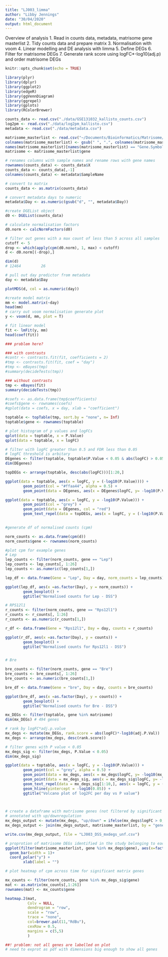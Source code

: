 ```yaml
---
title: "LJ003_limma"
author: "Libby Jennings"
date: "30/04/2020"
output: html_document
---
```

Overview of analysis
1. Read in counts data, metadata, matrisome gene masterlist 
2. Tidy counts data and prepare matrix
3. Normalisation with voom
4. Linear modelling and DE analysis with limma
5. Define DEGs
6. Filter for matrisome DEGs
7. Generate rank score using logFC*-log10(adj.p) and order matrisome DEGs



```r
knitr::opts_chunk$set(echo = TRUE)

library(plyr)
library(dplyr)
library(ggplot2)
library(edgeR)
library(ggVennDiagram)
library(ggrepel)
library(gplots)
library(RColorBrewer)


```

``` r

counts_data <- read.csv("./data/GSE131032_kallisto_counts.csv")
log2pm <- read.csv("./data/log2pm_kallisto.csv")
metadata <- read.csv("./data/metadata.csv")

matrisome_masterlist <- read.csv("~/Documents/Bioinformatics/Matrisome/matrisome_mm_masterlist_plus.csv")
colnames(matrisome_masterlist) <- gsub(" ", ".", colnames(matrisome_masterlist))
names(matrisome_masterlist)[names(matrisome_masterlist) == "Gene.Symbol"] <- "gene"
matrisome <- matrisome_masterlist$gene

```

```r

# renames columns with sample names and rename rows with gene names
rownames(counts_data) <- counts_data$X
counts_data <- counts_data[,-1]
colnames(counts_data) <- metadata$SampleName

# convert to matrix
counts_data <- as.matrix(counts_data)

# convert metadata days to numeric
metadata$Day <- as.numeric(gsub("d", "", metadata$Day))

```

```r

#create DGEList object
d0 <- DGEList(counts_data)

# calculate normalisation factors
d0.norm <- calcNormFactors(d0)

# filter out genes with a max count of less than 5 across all samples
cutoff <- 5
drop <- which(apply(cpm(d0.norm), 1, max) < cutoff)
d <- d0.norm[(-drop),]

dim(d)
# 12464         26

# pull out day predictor from metadata
day <- metadata$Day

plotMDS(d, col = as.numeric(day))

```

``` r
#create model matrix 
mm <- model.matrix(~day)
head(mm)
# carry out voom normalisation generate plot
y <- voom(d, mm, plot = T)

```

``` r

# fit linear model
fit <- lmFit(y, mm)
head(coef(fit))

### problem here?

### with contrasts
#contr <- contrasts.fit(fit, coefficients = 2)
#tmp <- contrasts.fit(fit, coef = "day")
#tmp <- eBayes(tmp)
#summary(decideTests(tmp))

### without contrasts
tmp <- eBayes(fit)
summary(decideTests(tmp))

#coefs <- as.data.frame(tmp$coefficients)
#coefs$gene <- rownames(coefs)
#qplot(data = coefs, x = day, xlab = "coefficient")

toptable <- topTable(tmp, sort.by = "none", n= Inf)
toptable$gene <- rownames(toptable)

# plot histogram of p values and logFCs
qplot(data = toptable, x = P.Value)
qplot(data = toptable, x = logFC)


```


```r
# filter with logFC greater than 0.5 and FDR less than 0.05
# logFC threshold is arbitary
DEgenes <- filter(toptable, toptable$P.Value < 0.05 & abs(logFC) > 0.05)
dim(DEgenes)

topDEGs <- arrange(toptable, desc(abs(logFC)))[1:20,]

```

```r

ggplot(data = toptable, aes(x = logFC, y = (-log10(P.Value)))) +
        geom_point(col = "#ffaa44", alpha = 0.5) +
        geom_point(data = DEgenes, aes(x = DEgenes$logFC, y= -log10(P.Value)), col = "black")

ggplot(data = toptable, aes(x = logFC, y = -log10(P.Value))) +
        geom_point(col = "grey") +
        geom_point(data = DEgenes, col = "red")
        geom_text_repel(data = topDEGs, aes(x = logFC, y = (-log10(P.Value)), label = topDEGs$gene))
        

```
``` r

#generate df of normalised counts (cpm)

norm_counts <- as.data.frame(cpm(d))
norm_counts$gene <- rownames(norm_counts)

#plot cpm for example genes
# Lep
lep_counts <- filter(norm_counts, gene == "Lep")
lep_counts <- lep_counts[, 1:26]
lep_counts <- as.numeric(lep_counts[1,])

lep_df <- data.frame(Gene = "Lep", Day = day, norm_counts = lep_counts)

ggplot(lep_df, aes(x =as.factor(Day), y = norm_counts)) +
        geom_boxplot() +
        ggtitle("Normalised counts for Lep - DSS")

# RPS12l1
r_counts <- filter(norm_counts, gene == "Rps12l1")
r_counts <- r_counts[, 1:26]
r_counts <- as.numeric(r_counts[1,])

r_df <- data.frame(Gene = "Rps12l1", Day = day, counts = r_counts)

ggplot(r_df, aes(x =as.factor(Day), y = counts)) +
        geom_boxplot() +
        ggtitle("Normalised counts for Rps12l1 - DSS")


# Bre

bre_counts <- filter(norm_counts, gene == "Bre")
bre_counts <- bre_counts[, 1:26]
bre_counts <- as.numeric(bre_counts[1,])

bre_df <- data.frame(Gene = "bre", Day = day, counts = bre_counts)

ggplot(bre_df, aes(x =as.factor(Day), y = counts)) +
        geom_boxplot() +
        ggtitle("Normalised counts for Bre - DSS")


```

``` r

mx_DEGs <- filter(toptable, gene %in% matrisome)
dim(mx_DEGs) # 494 genes

# rank by logFC*adj.p.value
mx_degs <- mutate(mx_DEGs, rank.score = abs(logFC)*-log10(adj.P.Val))
mx_degs <- arrange(mx_degs, desc(rank.score))

# filter genes with P value < 0.05
mx_degs_sig <- filter(mx_degs, P.Value < 0.05)
dim(mx_degs_sig)

ggplot(data = toptable, aes(x = logFC, y = -log10(P.Value))) +
        geom_point(col = "grey", alpha = 0.5) +
        geom_point(data = mx_degs, aes(x = mx_degs$logFC, y= -log10(mx_degs$P.Value)), col = "#ffaa33", alpha = 0.2)+
        geom_point(data = mx_degs_sig, aes(x = mx_degs_sig$logFC, y= -log10(mx_degs_sig$P.Value), col = mx_degs_sig$rank.score)) +
        geom_text_repel(data = mx_degs_sig[1:10,], aes(x = logFC, y = (-log10(P.Value)), label = gene)) +
        geom_hline(yintercept = -log10(0.05)) +
        ggtitle("Volcano plot of log2FC per day vs P value")

        
```

```r
# create a dataframe with matrisome genes (not filtered by significant p value)
# annotated with up/downregulation
mx_degs_output <- mutate(mx_degs, "up/down" = ifelse(mx_degs$logFC > 0, "up", "down"))
mx_degs_output <- join(mx_degs_output, matrisome_masterlist, by = "gene")

write.csv(mx_degs_output, file = "LJ003_DSS_mxdegs_unf.csv")

```


``` r
# proprotion of matrisome DEGs identified in the study belonging to each category
ggplot(filter(matrisome_masterlist, gene %in% mx_degs$gene), aes(x=factor(1), fill=Category))+
  geom_bar(width = 1)+
  coord_polar("y") +
        xlab(label = "")

```

``` r
# plot heatmap of cpm across time for significant matrix genes

mx_counts <- filter(norm_counts, gene %in% mx_degs_sig$gene)
mat <- as.matrix(mx_counts[,1:26])
rownames(mat) <- mx_counts$gene

heatmap.2(mat, 
          Colv = NULL,
          dendrogram = "row",
          scale = "row",
          trace = "none",
          col=brewer.pal(11,"RdBu"),
          cexRow = 0.5,
          margins = c(5,5)
          )

##! problem: not all genes are labelled on plot
# need to exprot as pdf with dimensions big enough to show all genes
```

``` r



```

